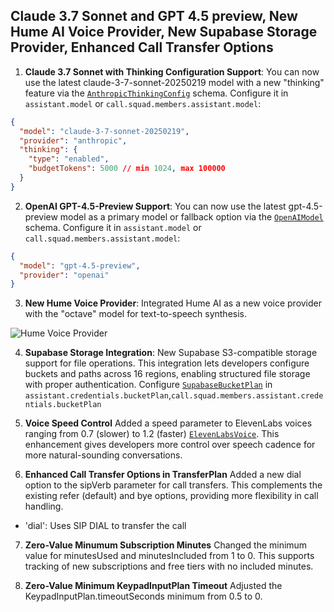 ## Claude 3.7 Sonnet and GPT 4.5 preview, New Hume AI Voice Provider, New Supabase Storage Provider, Enhanced Call Transfer Options

1. **Claude 3.7 Sonnet with Thinking Configuration Support**:
You can now use the latest claude-3-7-sonnet-20250219 model with a new "thinking" feature via the [`AnthropicThinkingConfig`](https://api.vapi.ai/api#:~:text=AnthropicThinkingConfig) schema. 
Configure it in `assistant.model` or `call.squad.members.assistant.model`:
```json
{
  "model": "claude-3-7-sonnet-20250219",
  "provider": "anthropic",
  "thinking": {
    "type": "enabled",
    "budgetTokens": 5000 // min 1024, max 100000
  }
}
```

2. **OpenAI GPT-4.5-Preview Support**:
You can now use the latest gpt-4.5-preview model as a primary model or fallback option via the [`OpenAIModel`](https://api.vapi.ai/api#:~:text=OpenAIModel) schema.
Configure it in `assistant.model` or `call.squad.members.assistant.model`:
```json
{
  "model": "gpt-4.5-preview",
  "provider": "openai"
}
```

3. **New Hume Voice Provider**:
Integrated Hume AI as a new voice provider with the "octave" model for text-to-speech synthesis.

<Frame caption="Hume Voice Provider">
    <img src="../static/images/changelog/hume-voice-configuration.png" alt="Hume Voice Provider" />
</Frame>

4. **Supabase Storage Integration**:
New Supabase S3-compatible storage support for file operations. This integration lets developers configure buckets and paths across 16 regions, enabling structured file storage with proper authentication.
Configure [`SupabaseBucketPlan`](https://api.vapi.ai/api#:~:text=SupabaseBucketPlan) in `assistant.credentials.bucketPlan`,`call.squad.members.assistant.credentials.bucketPlan`

5. **Voice Speed Control**
Added a speed parameter to ElevenLabs voices ranging from 0.7 (slower) to 1.2 (faster) [`ElevenLabsVoice`](https://api.vapi.ai/api#:~:text=ElevenLabsVoice). This enhancement gives developers more control over speech cadence for more natural-sounding conversations.

6. **Enhanced Call Transfer Options in TransferPlan**
Added a new dial option to the sipVerb parameter for call transfers. This complements the existing refer (default) and bye options, providing more flexibility in call handling.
- 'dial': Uses SIP DIAL to transfer the call

7. **Zero-Value Minumum Subscription Minutes**
Changed the minimum value for minutesUsed and minutesIncluded from 1 to 0. This supports tracking of new subscriptions and free tiers with no included minutes.

8. **Zero-Value Minimum KeypadInputPlan Timeout**
Adjusted the KeypadInputPlan.timeoutSeconds minimum from 0.5 to 0.
